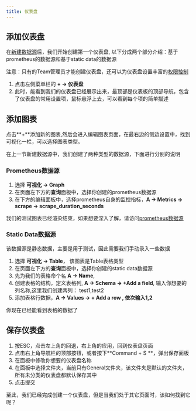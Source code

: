 ```yaml
---
title: 仪表盘
---
```



## 添加仪表盘
在[新建数据源](create-datasource)后，我们开始创建第一个仪表盘, 以下分成两个部分介绍：基于prometheus的数据源和基于static data的数据源

<TipCompat>注意：只有的Team管理员才能创建仪表盘，还可以为仪表盘设置丰富的<a href="/docs-cn/dashboard-permissions" className="underline">权限控制</a></TipCompat>

1. 点击左侧菜单栏的 **+ -> 仪表盘**
2. 此时，能看到我们的仪表盘已经展示出来，最顶部是仪表板的顶部导航，包含了仪表盘的常用设置项，鼠标悬浮上去，可以看到每个项的简单描述

## 添加图表
点击**+**添加新的图表,然后会进入编辑图表页面，在最右边的侧边设置中，找到可视化一栏，可以选择图表类型。

在上一节新建数据源中，我们创建了两种类型的数据源，下面进行分别的说明

### Prometheus数据源
1. 选择 **可视化 -> Graph**
2. 在页面左下方的**查询**面板中，选择你创建的prometheus数据源
3. 在下方的编辑面板中，选择prometheus自身的监控指标，**A -> Metrics -> scrape -> scrape_duration_seconds**

我们的测试图表已经渲染结束，如果想要深入了解，请访问[prometheus数据源](prometheus-datasource)


### Static Data数据源
该数据源是静态数据，主要是用于测试，因此需要我们手动录入一些数据
1. 选择 **可视化 -> Table**， 该图表是Table表格类型
2. 在页面左下方的**查询**面板中，选择你创建的static data数据源
3. 先为我们的表格命个名 **A -> Name**,
4. 创建表格的结构，定义表格列, **A -> Schema -> +Add a field**, 输入你想要的列名称,这里我们创建两列： test1,test2
5. 添加表格行数据，**A -> Values -> + Add a row , 依次输入1,2**

你现在已经能看到表格的数据了

## 保存仪表盘
1. 按ESC，点击左上角的回退，右上角的应用，回到仪表盘页面
2. 点击右上角导航栏的顶部按钮，或者按下**Command + S **，弹出保存面板
3. 在面板中修改你想要的仪表盘名称
4. 在面板中选择文件夹，当前只有General文件夹，该文件夹是默认的文件夹，所有未分类的仪表盘都默认保存其中
5. 点击提交

至此，我们已经完成创建一个仪表盘，但是当我们处于其它页面时，该如何找到它呢？